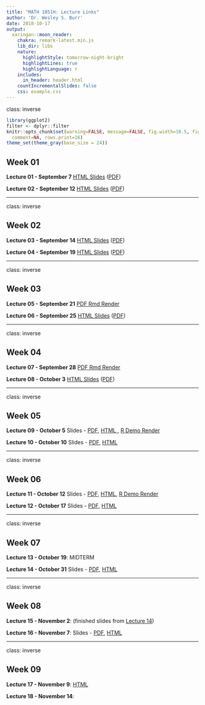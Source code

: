 ```yaml
---
title: "MATH 1051H: Lecture Links"
author: 'Dr. Wesley S. Burr'
date: 2018-10-17
output:
  xaringan::moon_reader:
    chakra: remark-latest.min.js
    lib_dir: libs
    nature:
      highlightStyle: tomorrow-night-bright
      highlightLines: true
      highlightLanguage: r
    includes:
      in_header: header.html
    countIncrementalSlides: false
    css: example.css
---
```


class: inverse

```r
library(ggplot2)
filter <- dplyr::filter
knitr::opts_chunk$set(warning=FALSE, message=FALSE, fig.width=10.5, fig.height=4, 
  comment=NA, rows.print=16)
theme_set(theme_gray(base_size = 24))
```

## Week 01

**Lecture 01 - September 7**
<a href="./Lecture01/Lecture01.html">HTML Slides</a> (<a href="./Lecture01/Lecture01.pdf">PDF</a>)

**Lecture 02 - September 12**
<a href="./Lecture02/Lecture02.html">HTML Slides</a> (<a href="./Lecture02/Lecture02.pdf">PDF</a>)

---

class: inverse

## Week 02

**Lecture 03 - September 14**
<a href="./Lecture03/Lecture03.html">HTML Slides</a> (<a href="./Lecture03/Lecture03.pdf">PDF</a>)

**Lecture 04 - September 19**
<a href="./Lecture04/Lecture04.html">HTML Slides</a> (<a href="./Lecture04/Lecture04.pdf">PDF</a>)

---

class: inverse

## Week 03

**Lecture 05 - September 21**
<a href="./Lecture05/Lecture05_Demo.pdf">PDF Rmd Render</a>

**Lecture 06 - September 25**
<a href="./Lecture06/Lecture06.html">HTML Slides</a> (<a href="./Lecture06/Lecture06.pdf">PDF</a>)

---

class: inverse

## Week 04

**Lecture 07 - September 28**
<a href="./Lecture07/Lecture07_Demo.pdf">PDF Rmd Render</a>

**Lecture 08 - October 3**
<a href="./Lecture08/Lecture08.html">HTML Slides</a> (<a href="./Lecture08/Lecture08.pdf">PDF</a>)

---

class: inverse

## Week 05

**Lecture 09 - October 5**
 Slides - <a href="./Lecture09/Lecture09.pdf">PDF</a>, 
<a href="./Lecture09/Lecture09.html">HTML </a>,
<a href="./Lecture09/Lecture09_Demo.pdf">R Demo Render</a>

**Lecture 10 - October 10**
Slides - <a href="./Lecture10/Lecture10.pdf">PDF</a>, 
<a href="./Lecture10/Lecture10.html">HTML </a>

---

class: inverse

## Week 06

**Lecture 11 - October 12**
Slides - <a href="./Lecture11/Lecture11.pdf">PDF</a>, 
<a href="./Lecture11/Lecture11.html">HTML</a>,
<a href="./Lecture11/Lecture11_Demo.pdf">R Demo Render</a>

**Lecture 12 - October 17**
Slides - <a href="./Lecture12/Lecture12.pdf">PDF</a>,
<a href="./Lecture12/Lecture12.html">HTML</a>

---

class: inverse

## Week 07

**Lecture 13 - October 19**: MIDTERM

**Lecture 14 - October 31**
Slides - <a href="./Lecture14/Lecture14.pdf">PDF</a>, 
<a href="./Lecture14/Lecture14.html">HTML</a>

---

class: inverse

## Week 08

**Lecture 15 - November 2**: (finished slides from <a href="./Lecture14/Lecture14.html">Lecture 14</a>)

**Lecture 16 - November 7**:
Slides - <a href="./Lecture16/Lecture16.pdf">PDF</a>, 
<a href="./Lecture16/Lecture16.html">HTML</a>

---

class: inverse

## Week 09

**Lecture 17 - November 9**: <a href="./Lecture17/Lecture17.html">HTML</a>

**Lecture 18 - November 14**:



